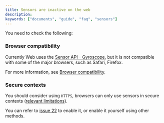 ```yaml
---
title: Sensors are inactive on the web
description:
keywords: ["documents", "guide", "faq", "sensors"]
---
```


You need to check the following:

### Browser compatibility

Currently Web uses the [Sensor API - Gyroscope],
but it is not compatible with some of the major browsers, such as Safari, Firefox.

For more information, see [Browser compatibility][Gyroscope browser compatibility].

### Secure contexts

You should consider using `HTTPS`,
browsers can only use sensors in secure contexts ([relevant limitations][Secure contexts relevant limitations]).

You can refer to [issue 22][] to enable it, or enable it yourself using other methods.

[Gyroscope browser compatibility]: https://developer.mozilla.org/en-US/docs/Web/API/Sensor_APIs#browser_compatibility
[Sensor API - Gyroscope]: https://developer.mozilla.org/en-US/docs/Web/API/Gyroscope
[Secure contexts relevant limitations]: https://developer.mozilla.org/en-US/docs/Web/API/Gyroscope#:~:text=Secure%20context%3A%20This%20feature%20is%20available%20only%20in%20secure%20contexts%20(HTTPS)%2C%20in%20some%20or%20all%20supporting%20browsers.
[issue 22]: https://github.com/fluttercandies/flutter_tilt/issues/22#issuecomment-2713822610
